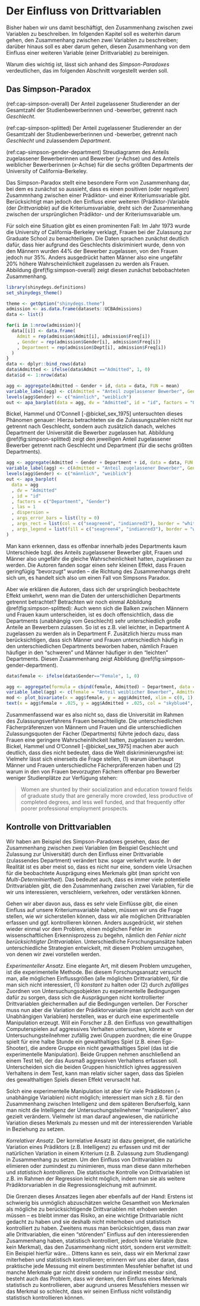 # Der Einfluss von Drittvariablen

Bisher haben wir uns damit beschäftigt, den Zusammenhang zwischen zwei Variablen zu beschreiben.
Im folgenden Kapitel soll es weiterhin darum gehen, den Zusammenhang zwischen zwei Variablen zu beschreiben;
darüber hinaus soll es aber darum gehen, diesen Zusammenhang von dem Einfluss einer weiteren Variable (einer Drittvariable) zu bereinigen.

Warum dies wichtig ist, lässt sich anhand des *Simpson-Paradoxes* verdeutlichen, das im folgenden Abschnitt vorgestellt werden soll.

## Das Simpson-Paradox

<!-- -------------------------------------------------------------------------------- -->
<!-- Figure captions -->
(ref:cap-simpson-overall)  Der Anteil zugelassener Studierender an der Gesamtzahl der Studienbewerberinnen und -bewerber, getrennt nach *Geschlecht*.

(ref:cap-simpson-splitted) Der Anteil zugelassener Studierender an der Gesamtzahl der Studienbewerberinnen und -bewerber, getrennt nach *Geschlecht* und zulassendem *Department*.

(ref:cap-simpson-gender-department) Streudiagramm des Anteils zugelassener Bewerberinnen und Bewerber ($y$-Achse) und des Anteils weiblicher Bewerberinnen ($x$-Achse) für die sechs größten Departments der University of California-Berkeley.
<!-- -------------------------------------------------------------------------------- -->


Das Simpson-Paradox stellt eine besondere Form von Zusammenhang dar, bei dem es zunächst so aussieht, dass es einen positiven (oder negativen)
Zusammnhang zwischen einer Prädiktor- und einer Kriteriumsvariable gibt.
Berücksichtigt man jedoch den Einfluss einer weiteren (Prädiktor-)Variable (der *Drittvariable*) auf die Kriteriumsvariable,
dreht sich der Zusammenhang zwischen der ursprünglichen Prädiktor- und der Kriteriumsvariable um.

Für solch eine Situation gibt es einen prominenten Fall:
Im Jahr 1973 wurde die University of California-Berkeley verklagt,
Frauen bei der Zulassung zur Graduate School zu benachteiligen.
Die Daten sprachen zunächst deutlich dafür, dass hier aufgrund des Geschlechts diskriminiert wurde, denn von den Männern wurden 44% der Bewerber zugelassen,
von den Frauen jedoch nur 35%.
Anders ausgedrückt hatten Männer also eine ungefähr 20% höhere Wahrscheinlichkeit zugelassen zu werden als Frauen.
Abbildung \@ref(fig:simpson-overall) zeigt diesen zunächst bebobachteten Zusammenhang.


```r
library(shinydegs.definitions)
set_shinydegs_theme()

theme <- getOption("shinydegs.theme")
admission <- as.data.frame(datasets::UCBAdmissions)
data <- list()

for(i in 1:nrow(admission)){
  data[[i]] <- data.frame(
    Admit = rep(admission$Admit[i], admission$Freq[i])
    , Gender = rep(admission$Gender[i], admission$Freq[i])
    , Department = rep(admission$Dept[i], admission$Freq[i])
  )
}
data <- dplyr::bind_rows(data)
data$Admitted <- ifelse(data$Admit =="Admitted", 1, 0)
data$id <- 1:nrow(data)

agg <- aggregate(Admitted ~ Gender + id, data = data, FUN = mean)
variable_label(agg) <- c(Admitted = "Anteil zugelassener Bewerber", Gender = "Geschlecht")
levels(agg$Gender) <- c("männlich", "weiblich")
out <- apa_barplot(data = agg, dv = "Admitted", id = "id", factors = "Gender", las = 1, args_error_bars = list(lty = 0), args_rect = theme)
```


Bickel, Hammel und O'Connell [-@bickel_sex_1975] untersuchten dieses Phänomen genauer:
Hierzu betrachteten sie die Zulassungszahlen nicht nur getrennt nach Geschlecht, sondern auch zusätzlich danach,
welches Department der Universität die Bewerber zugelassen hat.
Abbildung \@ref(fig:simpson-splitted) zeigt den jeweiligen Anteil zugelassener Bewerber getrennt nach Geschlecht und Department (für die sechs größten Departments).

```r
agg <- aggregate(Admitted ~ Gender + Department + id, data = data, FUN = mean)
variable_label(agg) <- c(Admitted = "Anteil zugelassener Bewerber", Gender = "Geschlecht", Department = "Department")
levels(agg$Gender) <- c("männlich", "weiblich")
out <- apa_barplot(
  data = agg
  , dv = "Admitted"
  , id = "id"
  , factors = c("Department", "Gender")
  , las = 1
  , dispersion = 
  , args_error_bars = list(lty = 0)
  , args_rect = list(col = c("seagreen4", "indianred3"), border = "white")
  , args_legend = list(fill = c("seagreen4", "indianred3"), border = "white")
)
```

Man kann erkennen, dass es offenbar innerhalb jedes Departments kaum Unterschiede bzgl. des Anteils zugelassener
Bewerber gibt, Frauen und Männer also ungefähr die gleiche Wahrscheinlichkeit hatten, zugelassen zu werden.
Die Autoren fanden sogar einen sehr kleinen Effekt, dass Frauen geringfügig "bevorzugt" wurden -- 
die Richtung des Zusammenhangs dreht sich um, es handelt sich also um 
einen Fall von Simpsons Paradox.

Aber wie erklären die Autoren, dass sich der ursprünglich beobachtete Effekt umkehrt, wenn man die Daten der
unterschidlichen Departments getrennt betrachtet?
Betrachten wir noch einmal Abbildung \@ref(fig:simpson-splitted):
Auch wenn sich die Balken zwischen Männern und Frauen kaum unterscheiden, ist es doch offensichtlich, dass die Departments (unabhängig vom Geschlecht) sehr unterschiedlich große Anteile an Bewerbern zulassen. So ist es z.B. viel leichter, in Department A zugelassen zu werden als in Department F.
Zusätzlich hierzu muss man berücksichtigen, dass sich Männer und Frauen unterschiedlich häufig in den unterschiedlichen Departments beworben haben,
nämlich Frauen häufiger in den "schweren" und Männer häufiger in den "leichten" Departments.
Diesen Zusammenhang zeigt Abbildung \@ref(fig:simpson-gender-department).

```r
data$female <- ifelse(data$Gender=="Female", 1, 0)

agg <- aggregate(formula = cbind(female, Admitted) ~ Department, data = data, FUN = mean)
variable_label(agg) <- c(female = "Anteil weiblicher Bewerber", Admitted = "Anteil zugelassener Bewerber")
mod <- plot_bivariate(x = agg$female, y = agg$Admitted, xlim = c(0, 1), ylim = c(0, 1))
text(x = agg$female + .025, y = agg$Admitted + .025, col = "skyblue4", labels = agg$Department)
```

Zusammenfassend war es also nicht so, dass die Universität im Rahmen des Zulassungsverfahrens Frauen benachteiligte. Die unterschiedlichen Fächerpräferenzen von Männern und Frauen und die unterschiedlichen Zulassungsquoten der Fächer (Departments) führte jedoch dazu, dass Frauen eine geringere Wahrscheinlihckeit hatten, zugelassen zu werden.
Bickel, Hammel und O'Connell [-@bickel_sex_1975] machen aber auch deutlich, dass dies nicht bedeutet, dass die Welt diskriminierungsfrei ist: Vielmehr lässt sich einerseits die Frage stellen, (1) warum überhaupt Männer und Frauen unterschiedliche Fächerpräferenzen haben und (2) warum in den von Frauen bevorzugten Fächern offenbar pro Bewerber weniger Studienplätze zur Verfügung stehen:

> Women are shunted by their socialization and education toward fields of graduate study that are generally more crowded, less productive of completed degrees, and less well funded, and that frequently offer poorer professional employment prospects.




<!-- Statistics is a broad discipline that encompasses areas ranging from data aquisition and analysis to modeling complex phenomena to the science of decision making under uncertainty. -->
<!-- Aggregate data on applicants to graduate school at Berkeley for the six largest departments in 1973 classified by admission and sex. -->


## Kontrolle von Drittvariablen

Wir haben am Beispiel des Simpson-Paradoxes gesehen, dass der Zusammenhang zwischen zwei Variablen
(im Beispiel Geschlecht und Zulassung zur Universität) durch den Einfluss einer Drittvariable (zulassendes Department)
verändert bzw. sogar verkehrt wurde.
In der Realität ist es aber meist so, dass es nicht nur eine, sondern viele Ursachen für die
beobachtete Ausprägung eines Merkmals gibt (man spricht von *Multi-Determiniertheit*).
Das bedeutet auch, dass es immer viele potentielle Drittvariablen gibt, die den Zusammenhang zwischen zwei Variablen,
für die wir uns interessieren, verschleiern, verkehren, oder verstärken können.

Gehen wir aber davon aus, dass es sehr viele Einflüsse gibt, die einen Einfluss auf unsere Kriteriumsvariable haben, müssen wir uns die Frage stellen, wie wir sicherstellen können, dass wir alle möglichen Drittvariablen erfassen und ggf. kontrollieren können.
Anders ausgedrückt, wir stehen wieder einmal vor dem Problem, einen möglichen Fehler im wissenschaftlichen Erkennisprozess zu begehn, nämlich den *Fehler nicht berücksichtigter Drittvariablen*.
Unterschiedliche Forschungsansätze haben unterschiedliche Strategien entwickelt, mit diesem Problem umzugehen, von denen wir zwei vorstellen werden.

*Experimenteller Ansatz*. Eine elegante Art, mit diesem Problem umzugehen, ist die experimentelle Methode.
Bei diesem Forschungsansatz versucht man, alle möglichen Einflussgrößen (alle möglichen Drittvariablen), für die man sich nicht interessiert, (1) *konstant* zu halten oder (2) durch *zufälliges* Zuordnen von Untersuchungsobjekten zu experimentelle Bedingungen dafür zu sorgen, dass sich die Ausprägungen nicht kontrollierter Drittvariablen gleichermaßen auf die Bedingungen verteilen. Der Forscher muss nun aber die Variation der Prädiktorvariable (man spricht auch von der Unabhängigen Variablen) herstellen, was er durch eine experimentelle Manipulation erzeugt.
Will ein Forscher z.B. den Einfluss von gewalthaltigen Computerspielen auf aggressives Verhalten untersuchen, könnte er Untersuchungsteilnehmer zufällig zwei Gruppen zuordnen; die eine Gruppe spielt für eine halbe Stunde ein gewalthaltiges Spiel (z.B. einen Ego-Shooter), die andere Gruppe ein nicht gewalthaltiges Spiel (das ist die experimentelle Manipulation). Beide Gruppen nehmen anschließend an einem Test teil, der das Ausmaß aggressiven Verhaltens erfassen soll. Unterscheiden sich die beiden Gruppen hisnichtlich ighres aggressiven Verhaltens in dem Test, kann man relativ sicher sagen, dass das Spielen des gewalthaltigen Spiels diesen Effekt verursacht hat.

Solch eine experimentelle Manipulation ist aber für viele Prädiktoren (= unabhängige Variablen) nicht möglich; interessiert man sich z.B. für den Zusammenhang zwischen Intelligenz und dem späteren Berufserfolg, kann man nicht die Intelligenz der Untersuchungsteilnehmer "manipulieren", also gezielt verändern. Vielmehr ist man darauf angewiesen, die natürliche Variation dieses Merkmals zu messen und mit der interessierenden Variable in Beziehung zu setzen.

*Korrelativer Ansatz*. Der korrelative Ansatz ist dazu geeignet, die natürliche Variation eines Prädiktors (z.B. Intelligenz) zu erfassen und mit der natürlichen Variation in einem Kriterium (z.B. Zulassung zum Studiengang) in Zusammenhang zu setzen. Um den Einfluss von Drittvariablen zu elimieren oder zumindest zu minimieren, muss man diese dann miterheben und *statistisch kontrollieren*.
Die statistische Kontrolle von Drittvariablen ist z.B. im Rahmen der Regression leicht möglich, indem man sie als weitere Prädiktorvariablen in die Regressionsgleichung mit aufnimmt.

Die Grenzen dieses Ansatzes liegen aber ebenfalls auf der Hand: Erstens ist schwierig bis unmöglich abzuschätzen welche Gesamtheit von Merkmalen als mögliche zu berücksichtigende Drittvariablen mit erhoben werden müssen -- es bleibt immer das Risiko, an eine wichtige Drittvariable nicht gedacht zu haben und sie deshalb nicht miterhoben und statistisch kontrolliert zu haben. Zweitens muss man berücksichtigen, dass man zwar alle Drittvariablen, die einen "störenden" Einfluss auf den interessierenden Zusammenhang haben, statistisch kontrolliert, jedoch keine Variable (bzw. kein Merkmal), das den Zusammenhang nicht stört, sondern erst *vermittelt*: Ein Beispiel hierfür wäre...
Dittens kann es sein, dass wir ein Merkmal zawr miterheben und statistisch kontrollieren; erinnern wir uns aber daran, dass praktische jede Messung mit einem bestimmten Messfehler behaftet ist und manche Merkmale gar nicht direkt sondern nur indirekt messbar sind, besteht auch das Problem, dass wir denken, den Einfluss eines Merkmals statistisch zu kontrollieren, aber augrund unseres Messfehlers messen wir das Merkmal so schlecht, dass wir seinen Einfluss nicht vollständig statistisch kontrollieren können.
